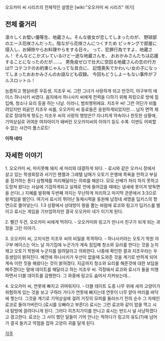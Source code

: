 오오카미 씨 시리즈의 전체적인 설명은 [wiki:"오오카미 씨 시리즈" 여기]


== 전체 줄거리 ==
凛々しくお堅い優等生、地蔵さん。そんな彼女が恋してしまったのが、
野球部のエース花咲さんだった。陰ながら花咲さんにつくすため
ピッキングで部屋に侵入し、お掃除やらお料理やらをする日々。
って、犯罪行為ですよ、地蔵さん！
そんなどこかズレているけど一途な地蔵さんを、
おおかみさんたちは応援することになったのだが……。
男免疫ゼロで壮大に空回る地蔵さんの恋の行方は!?
コテコテのお約束じゃんってな具合に、
記憶喪失でかわいい女の子になってしまったおおかみさんのお話なども収録。
今回もどうしよーもない事件がフルスロットル！

늠름하고 행실바른 우등생, 지조우 씨. 그런 그녀가 사랑하게 되고 만것이,
야구부의 에이스 하나사키 씨였다. 음지에서 하나사키 씨에게 전력을 다하기 위해
피킹으로 방에 침입해, 청소나 요리 등을 하는 나날.
이라니, 범죄행위에요. 지조우 씨!
그런 어딘가 비틀려있지만 외곬인 지조우 씨를,
오오카미 씨 동료들은 응원하게되었지만....
남자 면역 제로로 장대하게 헛도는 지조우 씨의 사랑의 행방은!?
지나치게 약속이나 한듯한 상황에,
기억상실로 귀여운 여자아이가 돼버린 오오카미씨의 이야기 등도 수록.
이번도 어찌할 수 없는 사건이 풀스로트!



'''이하 네타'''











== 자세한 이야기 ==
1. 오오카미 씨, 마지못해 돼지 세 마리와 대결하게 되다.
- 료시와 같은 오카시 장에서 살고 있는 학생회장과 서기인 헨젤과 그레텔 남매가 오토기 은행에 목욕을 안하고 부실을 점거하는 톤다 삼형제를 처리해달라는 의뢰를 해온다. 모모 선배가 처리 하지 못하고 도망쳐 왔다는 사실에 기겁하게되고 실제로 안에 들어갔을 때에는 냄새에 못이겨 방독면을 쓴다(..) 지혜를 발휘해 두번째 까지는 무난하게 처리하고 마지막 관문에서 3:3으로 왕게임을 벌인다. 여기서 료시의 뛰어난 동체시력을 동원해 남정네 세명을 딥키스의 향연으로 몰아넣는다. 1:3 상황에서 상대방이 왕을 뽑는 바람에 료코와 링고가 딥키스를 벌이고 료시는 게임을 기브업하지만 결국 오오카미 네가 이기게 된다.


2. 빨간 두건, 오오카미 씨에게 먹히다.
- 오오카미와 링고가 만나서 친구가 되게 되는 과정을 그린 이야기.


3. 오오카미 씨, 고지식한 지조우 씨의 비밀을 목격하다.
- 하나사키라는 오토기 학원 야구부 에이스는 어느 날 자기집에 누군가가 계속 침입해 청소와 요리를 한다는 것을 눈치채고 오토기 학원에 누군지를 알려달라고 의뢰한다. 나중에 확인한 결과 지조우라는 우등생임이 밝혀진다. 예전에 하나사키가 우산이 없을때 도와준 것을 계기로 반하게 되어 계속 이런 짓을 해왔다는 것이 밝혀졌다. 지금까지 청소와 요리를 해준것에 대한 보답을 해주겠다는 말에 데이트를 해달라고 하는 지조우 씨. 걱정돼서 료코와 료시가 둘을 미행하면서 더블 데이트를 감행한다. 그 와중에 링고도 숨어서 지켜보는데...


4. 오오카미 씨, 연못에 빠지고 귀여워지다.
- 더블 데이트 도중 나무 위에 새끼 고양이가 위험하게 있는 것을 보고 구하러 가다가 연못에 빠지는데 연못이 너무 얕아 머리를 바닥에 찧는다. 그것을 계기로 기억상실에 걸려 거짓의 모피를 둘러쓰기 전의 순수 그 자체인 료코로 돌아가버린다.(료시를 오빠라고 부른다) 료시는 그런 료코와 같이 밥을 먹고 시내 탐방에 끌려다니게 된다. 그러다 히츠지가이를 만나고 료시는 반드시 널 사냥하겠다고 경고한다. 료코는 그 사이 했던 일들이 기억 안나는 척하다가 링고의 유도(?)에 넘어가 결국 들키고 약점을 잡혀 고양이 귀를 달게 된다.

[[각주]]
